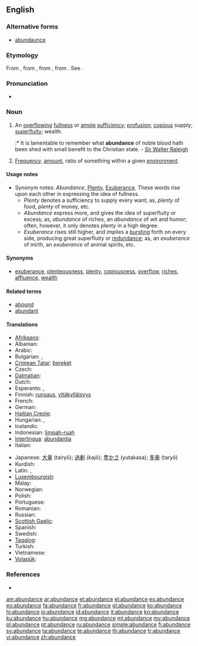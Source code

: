 ==English==
{{wikipedia}}

===Alternative forms===
* [[abundaunce]]

===Etymology===
From {{etyl|enm}} {{term|abundance|lang=ang}}, from {{etyl|fro}} {{term|abundance|lang=fro}}, from {{etyl|la}} {{term|abundantia|lang=la}}, from {{term|abundo|abundō|lang=la}}. See {{term|abound|lang=en}}.

===Pronunciation===
* {{audio|en-us-abundance.ogg|Audio (US)}}

===Noun===
{{en-noun}}

# An [[overflowing]] [[fullness]] or [[ample]] [[sufficiency]]; [[profusion]]; [[copious]] supply; [[superfluity]]; wealth.
#:* It is lamentable to remember what '''abundance''' of noble blood hath been shed with small benefit to the Christian state. - [[w:Sir Walter Raleigh|Sir Walter Raleigh]]
# {{sciences}} [[frequency|Frequency]], [[amount]], ratio of something within a given [[environment]].

====Usage notes====
* Synonym notes: ''Abundance'', [[plenty|Plenty]], [[exuberance|Exuberance]]. These words rise upon each other in expressing the idea of fullness.
** ''Plenty'' denotes a sufficiency to supply every want; as, ''plenty'' of food, ''plenty'' of money, etc.
** ''Abundance'' express more, and gives the idea of superfluity or excess; as, ''abundance'' of riches, an ''abundance'' of wit and humor; often, however, it only denotes plenty in a high degree.
** ''Exuberance'' rises still higher, and implies a [[bursting]] forth on every side, producing great superfluity or [[redundance]]; as, an ''exuberance'' of mirth, an ''exuberance'' of animal spirits, etc.

====Synonyms====
* [[exuberance]], [[plenteousness]], [[plenty]], [[copiousness]], [[overflow]], [[riches]], [[affluence]], [[wealth]]

====Related terms====
* [[abound]]
* [[abundant]]

====Translations====
{{trans-top|ample sufficiency}}
* [[Afrikaans]]: {{t|af|oorvloed}}
* Albanian: {{t|sq|bollëk|f}}
* Arabic: {{t|ar|الكثرة}}
* Bulgarian: {{t|bg|обилие}},  {{t+|bg|изобилие}}
* [[Crimean Tatar]]: [[bereket]]
* Czech: {{t-|cs|hojnost|f}}
* [[Dalmatian]]: {{tø|dlm|bonduanza|f}}
* Dutch: {{t+|nl|overvloed}}
* Esperanto: {{t|eo|sufiĉego}}, {{t|eo|abundo}}
* Finnish: [[runsaus]], [[yltäkylläisyys]]
* French: {{t+|fr|abondance}}
* German: {{t+|de|Überfluss|m}}
* [[Haitian Creole]]: {{tø|ht|abondans}}
* Hungarian: {{t+|hu|bőség}},  {{t|hu|áradat}}
* Icelandic: {{t|is|gnægð|f}}
* Indonesian: [[limpah-ruah]]
* [[Interlingua]]: [[abundantia]]
* Italian: {{t+|it|abbondanza}}
{{trans-mid}}
* Japanese: [[大量]] (tairyō); [[過剰]] (kajō); [[豊かさ]] (yutakasa); [[多量]] (taryō)
* Kurdish: {{t|ku|زۆری|tr=zori|sc=ku-Arab}}
* Latin: {{t+|la|copia|f|alt=cōpia}}, {{t|la|abundantia|f}}
* [[Luxembourgish]]: {{t|lb|Iwwerfloss|m}}
* Malay: {{t|ms|kelimpahan}}
* Norwegian: {{t|no|overflod|c}}
* Polish: {{t-|pl|obfitość|f}}
* Portuguese: {{t+|pt|abundância|f}}
* Romanian: {{t|ro|abundență|f}}
* Russian: {{t+|ru|изобилие|n}}
* [[Scottish Gaelic]]: {{t-|gd|pailteas|m|xs=Scottish Gaelic}}
* Spanish: {{t+|es|abundancia}}
* Swedish: {{t|sv|överflöd|c}}
* [[Tagalog]]: {{t|tl|kasaganaan}}
* Turkish: {{t|tr|bolluk}}
* Vietnamese: {{t|vi|phong phú}}
* [[Volapük]]: {{t|vo|bundan}}
{{trans-bottom}}

===References===
* {{R:Webster 1913}}

[[am:abundance]]
[[ar:abundance]]
[[et:abundance]]
[[el:abundance]]
[[es:abundance]]
[[eo:abundance]]
[[fa:abundance]]
[[fr:abundance]]
[[gl:abundance]]
[[ko:abundance]]
[[hi:abundance]]
[[io:abundance]]
[[id:abundance]]
[[it:abundance]]
[[kn:abundance]]
[[ku:abundance]]
[[hu:abundance]]
[[mg:abundance]]
[[ml:abundance]]
[[my:abundance]]
[[pl:abundance]]
[[pt:abundance]]
[[ru:abundance]]
[[simple:abundance]]
[[fi:abundance]]
[[sv:abundance]]
[[ta:abundance]]
[[te:abundance]]
[[th:abundance]]
[[tr:abundance]]
[[vi:abundance]]
[[zh:abundance]]